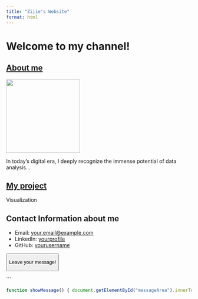 ```yaml
---
title: "Zijie's Website"
format: html
---
```


# Welcome to my channel!

## [About me](Aboutme.html)

![](img/WechatIMG238.jpg){.profile-photo width="200" height="auto"}

In today's digital era, I deeply recognize the immense potential of data analysis...

## [My project](myproject.html)

Visualization

## Contact Information about me

-   Email: [your.email\@example.com](mailto:your.email@example.com)
-   LinkedIn: [yourprofile](https://www.linkedin.com/in/yourprofile)
-   GitHub: [yourusername](https://github.com/yourusername)

<button onclick="showMessage()">

Leave your message!

</button>

::: {#messageArea}
:::
\`\`\`


```js
function showMessage() { document.getElementById("messageArea").innerText = "Feel Free To Contact Me"; }
```
